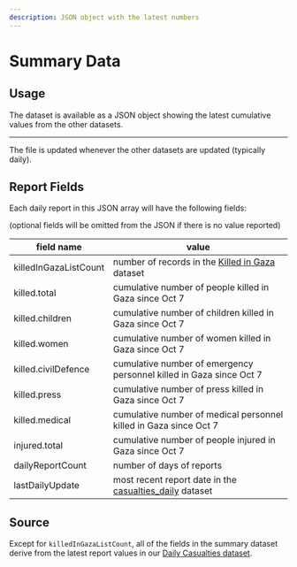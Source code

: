 ```yaml
---
description: JSON object with the latest numbers
---
```


# Summary Data

## Usage

The dataset is available as a JSON object showing the latest cumulative values from the other datasets.


<JSONFileLinks resource="Summary_V2" />

---

The file is updated whenever the other datasets are updated (typically daily).

## Report Fields

Each daily report in this JSON array will have the following fields:

(optional fields will be omitted from the JSON if there is no value reported)

| field name            | value                                                                             |
| --------------------- | --------------------------------------------------------------------------------- |
| killedInGazaListCount | number of records in the [Killed in Gaza](/docs/killed-in-gaza) dataset           |
| killed.total          | cumulative number of people killed in Gaza since Oct 7                            |
| killed.children       | cumulative number of children killed in Gaza since Oct 7                          |
| killed.women          | cumulative number of women killed in Gaza since Oct 7                             |
| killed.civilDefence   | cumulative number of emergency personnel killed in Gaza since Oct 7               |
| killed.press          | cumulative number of press killed in Gaza since Oct 7                             |
| killed.medical        | cumulative number of medical personnel killed in Gaza since Oct 7                 |
| injured.total         | cumulative number of people injured in Gaza since Oct 7                           |
| dailyReportCount      | number of days of reports                                                         |
| lastDailyUpdate       | most recent report date in the [casualties_daily](/docs/casualties-daily) dataset |

## Source

Except for `killedInGazaListCount`, all of the fields in the summary dataset derive from the latest report values in our [Daily Casualties dataset](/docs/casualties-daily).
